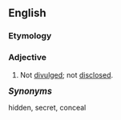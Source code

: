 ==English==

===Etymology===
{{prefix|en|un|divulged}}

===Adjective===
{{en-adj}}

# Not [[divulged]]; not [[disclosed]].

'''''<big>Synonyms</big>'''''

hidden, secret, conceal